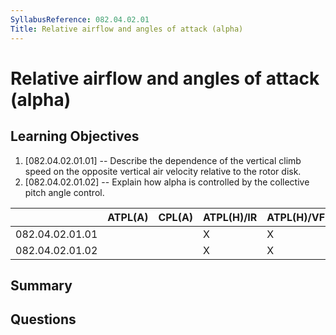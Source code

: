 ```yaml
---
SyllabusReference: 082.04.02.01
Title: Relative airflow and angles of attack (alpha)
---
```


# Relative airflow and angles of attack (alpha)

## Learning Objectives

1. [082.04.02.01.01] -- Describe the dependence of the vertical climb speed on the opposite vertical air velocity relative to the rotor disk.
2. [082.04.02.01.02] -- Explain how alpha is controlled by the collective pitch angle control.


|                 | ATPL(A) | CPL(A) | ATPL(H)/IR | ATPL(H)/VFR | CPL(H) | IR | CBIR(A) |
|-----------------|---------|--------|------------|-------------|--------|----|---------|
| 082.04.02.01.01 |         |        |      X     |      X      |   X    |    |         |
| 082.04.02.01.02 |         |        |      X     |      X      |   X    |    |         |

## Summary

## Questions
